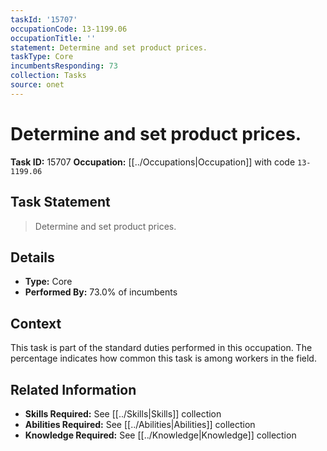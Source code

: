 ```yaml
---
taskId: '15707'
occupationCode: 13-1199.06
occupationTitle: ''
statement: Determine and set product prices.
taskType: Core
incumbentsResponding: 73
collection: Tasks
source: onet
---
```

# Determine and set product prices.

**Task ID:** 15707
**Occupation:** [[../Occupations|Occupation]] with code `13-1199.06`

## Task Statement

> Determine and set product prices.

## Details

- **Type:** Core
- **Performed By:** 73.0% of incumbents

## Context

This task is part of the standard duties performed in this occupation. The percentage indicates how common this task is among workers in the field.

## Related Information

- **Skills Required:** See [[../Skills|Skills]] collection
- **Abilities Required:** See [[../Abilities|Abilities]] collection
- **Knowledge Required:** See [[../Knowledge|Knowledge]] collection
